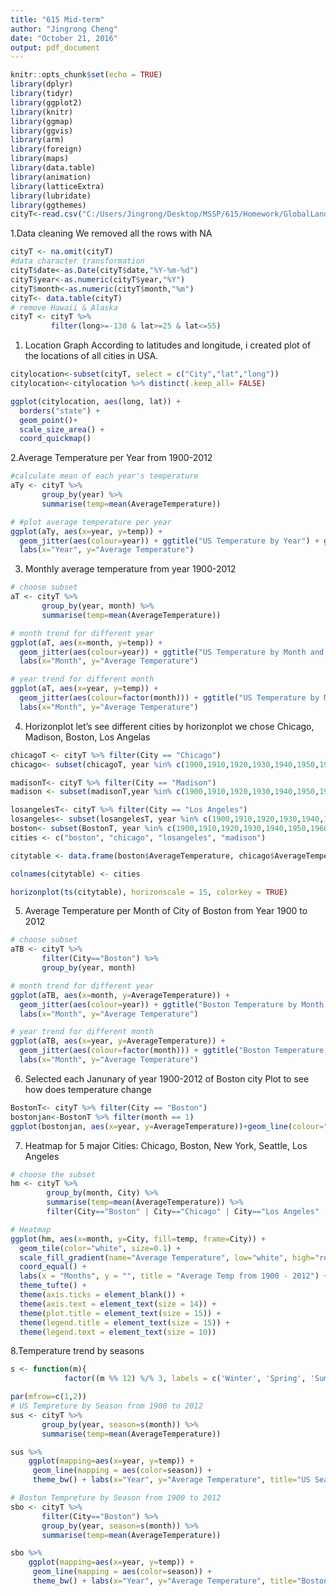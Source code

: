 ---
title: "615 Mid-term"
author: "Jingrong Cheng"
date: "October 21, 2016"
output: pdf_document
---

```{r setup, include=FALSE}
knitr::opts_chunk$set(echo = TRUE)
library(dplyr)
library(tidyr)
library(ggplot2)
library(knitr)
library(ggmap)
library(ggvis)
library(arm)
library(foreign)
library(maps)
library(data.table)
library(animation)
library(latticeExtra)
library(lubridate)
library(ggthemes)
cityT<-read.csv("C:/Users/Jingrong/Desktop/MSSP/615/Homework/GlobalLandTemperatures/cityT.csv")
```

1.Data cleaning
We removed all the rows with NA
```{r}
cityT <- na.omit(cityT)
#data character transformation
cityT$date<-as.Date(cityT$date,"%Y-%m-%d")
cityT$year<-as.numeric(cityT$year,"%Y")
cityT$month<-as.numeric(cityT$month,"%m")
cityT<- data.table(cityT)
# remove Hawaii & Alaska
cityT <- cityT %>%
         filter(long>=-130 & lat>=25 & lat<=55)

```

1. Location Graph
According to latitudes and longitude, i created plot of the locations of all cities in USA.
```{r}
citylocation<-subset(cityT, select = c("City","lat","long"))
citylocation<-citylocation %>% distinct(.keep_all= FALSE)

ggplot(citylocation, aes(long, lat)) +
  borders("state") +
  geom_point()+
  scale_size_area() +
  coord_quickmap()

```

2.Average Temperature per Year from 1900-2012
```{r}
#calculate mean of each year's temperature
aTy <- cityT %>%
       group_by(year) %>%
       summarise(temp=mean(AverageTemperature))

# #plot average temperature per year
ggplot(aTy, aes(x=year, y=temp)) +
  geom_jitter(aes(colour=year)) + ggtitle("US Temperature by Year") + geom_smooth() +
  labs(x="Year", y="Average Temperature")

```

3. Monthly average temperature from year 1900-2012
```{r}
# choose subset
aT <- cityT %>%
       group_by(year, month) %>%
       summarise(temp=mean(AverageTemperature))

# month trend for different year
ggplot(aT, aes(x=month, y=temp)) +
  geom_jitter(aes(colour=year)) + ggtitle("US Temperature by Month and Year") +
  labs(x="Month", y="Average Temperature")

# year trend for different month
ggplot(aT, aes(x=year, y=temp)) +
  geom_jitter(aes(colour=factor(month))) + ggtitle("US Temperature by Month and Year") +
  labs(x="Month", y="Average Temperature")
```

4. Horizonplot
let's see different cities by horizonplot
we chose Chicago, Madison, Boston, Los Angelas
```{r}
chicagoT <- cityT %>% filter(City == "Chicago")
chicago<- subset(chicagoT, year %in% c(1900,1910,1920,1930,1940,1950,1960,1970,1980,1990,2000,2010))

madisonT<- cityT %>% filter(City == "Madison")
madison <- subset(madisonT,year %in% c(1900,1910,1920,1930,1940,1950,1960,1970,1980,1990,2000,2010))

losangelesT<- cityT %>% filter(City == "Los Angeles")
losangeles<- subset(losangelesT, year %in% c(1900,1910,1920,1930,1940,1950,1960,1970,1980,1990,2000,2010))
boston<- subset(BostonT, year %in% c(1900,1910,1920,1930,1940,1950,1960,1970,1980,1990,2000,2010))
cities <- c("boston", "chicago", "losangeles", "madison")

citytable <- data.frame(boston$AverageTemperature, chicago$AverageTemperature, losangeles$AverageTemperature, madison$AverageTemperature)

colnames(citytable) <- cities

horizonplot(ts(citytable), horizonscale = 15, colorkey = TRUE)
```

5. Average Temperature per Month of City of Boston from Year 1900 to 2012
```{r}
# choose subset
aTB <- cityT %>%
       filter(City=="Boston") %>%
       group_by(year, month)

# month trend for different year
ggplot(aTB, aes(x=month, y=AverageTemperature)) +
  geom_jitter(aes(colour=year)) + ggtitle("Boston Temperature by Month and Year") +
  labs(x="Month", y="Average Temperature")

# year trend for different month
ggplot(aTB, aes(x=year, y=AverageTemperature)) +
  geom_jitter(aes(colour=factor(month))) + ggtitle("Boston Temperature by Month and Year") +
  labs(x="Month", y="Average Temperature")
```
6. Selected each Janunary of year 1900-2012 of Boston city
Plot to see how does temperature change
```{r}
BostonT<- cityT %>% filter(City == "Boston")
bostonjan<-BostonT %>% filter(month == 1)
ggplot(bostonjan, aes(x=year, y=AverageTemperature))+geom_line(colour="pink")
```
7. Heatmap for 5 major Cities: Chicago, Boston, New York, Seattle, Los Angeles

```{r}
# choose the subset
hm <- cityT %>% 
        group_by(month, City) %>%
        summarise(temp=mean(AverageTemperature)) %>%
        filter(City=="Boston" | City=="Chicago" | City=="Los Angeles" | City=="New York" | City=="Seattle")

# Heatmap
ggplot(hm, aes(x=month, y=City, fill=temp, frame=City)) +
  geom_tile(color="white", size=0.1) +
  scale_fill_gradient(name="Average Temperature", low="white", high="red") +
  coord_equal() +
  labs(x = "Months", y = "", title = "Average Temp from 1900 - 2012") +
  theme_tufte() +
  theme(axis.ticks = element_blank()) +
  theme(axis.text = element_text(size = 14)) +
  theme(plot.title = element_text(size = 15)) +
  theme(legend.title = element_text(size = 15)) +
  theme(legend.text = element_text(size = 10))
```

8.Temperature trend by seasons
```{r}
s <- function(m){
            factor((m %% 12) %/% 3, labels = c('Winter', 'Spring', 'Summer', 'Autumn'))}

par(mfrow=c(1,2))
# US Tempreture by Season from 1900 to 2012
sus <- cityT %>%
       group_by(year, season=s(month)) %>%
       summarise(temp=mean(AverageTemperature))

sus %>%
    ggplot(mapping=aes(x=year, y=temp)) +
     geom_line(mapping = aes(color=season)) +
     theme_bw() + labs(x="Year", y="Average Temperature", title="US Season Temperature 1900-2012")

# Boston Tempreture by Season from 1900 to 2012
sbo <- cityT %>%
       filter(City=="Boston") %>%
       group_by(year, season=s(month)) %>%
       summarise(temp=mean(AverageTemperature))

sbo %>%
    ggplot(mapping=aes(x=year, y=temp)) +
     geom_line(mapping = aes(color=season)) +
     theme_bw() + labs(x="Year", y="Average Temperature", title="Boston Season Temperature 1900-2012")
```

